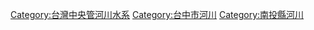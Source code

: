 [[Category:台灣中央管河川水系|Category:台灣中央管河川水系]]
[[Category:台中市河川|Category:台中市河川]]
[[Category:南投縣河川|Category:南投縣河川]]